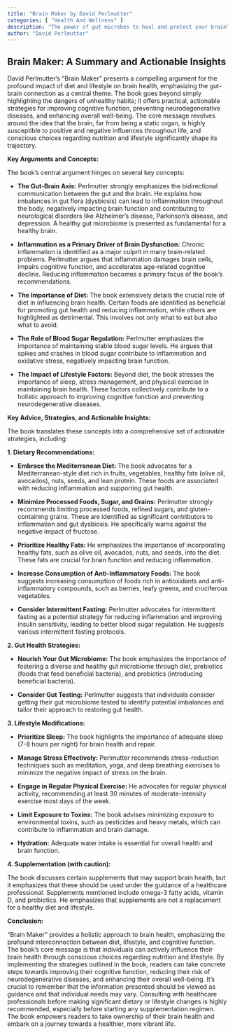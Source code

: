 ```yaml
---
title: "Brain Maker by David Perlmutter"
categories: [ "Health And Wellness" ]
description: "The power of gut microbes to heal and protect your brain"
author: "David Perlmutter"
---
```

## Brain Maker: A Summary and Actionable Insights

David Perlmutter's "Brain Maker" presents a compelling argument for the profound impact of diet and lifestyle on brain health, emphasizing the gut-brain connection as a central theme.  The book goes beyond simply highlighting the dangers of unhealthy habits; it offers practical, actionable strategies for improving cognitive function, preventing neurodegenerative diseases, and enhancing overall well-being.  The core message revolves around the idea that the brain, far from being a static organ, is highly susceptible to positive and negative influences throughout life, and conscious choices regarding nutrition and lifestyle significantly shape its trajectory.

**Key Arguments and Concepts:**

The book's central argument hinges on several key concepts:

* **The Gut-Brain Axis:**  Perlmutter strongly emphasizes the bidirectional communication between the gut and the brain.  He explains how imbalances in gut flora (dysbiosis) can lead to inflammation throughout the body, negatively impacting brain function and contributing to neurological disorders like Alzheimer's disease, Parkinson's disease, and depression.  A healthy gut microbiome is presented as fundamental for a healthy brain.

* **Inflammation as a Primary Driver of Brain Dysfunction:**  Chronic inflammation is identified as a major culprit in many brain-related problems.  Perlmutter argues that inflammation damages brain cells, impairs cognitive function, and accelerates age-related cognitive decline.  Reducing inflammation becomes a primary focus of the book's recommendations.

* **The Importance of Diet:**  The book extensively details the crucial role of diet in influencing brain health.  Certain foods are identified as beneficial for promoting gut health and reducing inflammation, while others are highlighted as detrimental. This involves not only what to eat but also what to avoid.

* **The Role of Blood Sugar Regulation:**  Perlmutter emphasizes the importance of maintaining stable blood sugar levels.  He argues that spikes and crashes in blood sugar contribute to inflammation and oxidative stress, negatively impacting brain function.

* **The Impact of Lifestyle Factors:**  Beyond diet, the book stresses the importance of sleep, stress management, and physical exercise in maintaining brain health.  These factors collectively contribute to a holistic approach to improving cognitive function and preventing neurodegenerative diseases.


**Key Advice, Strategies, and Actionable Insights:**

The book translates these concepts into a comprehensive set of actionable strategies, including:

**1. Dietary Recommendations:**

* **Embrace the Mediterranean Diet:** The book advocates for a Mediterranean-style diet rich in fruits, vegetables, healthy fats (olive oil, avocados), nuts, seeds, and lean protein.  These foods are associated with reducing inflammation and supporting gut health.

* **Minimize Processed Foods, Sugar, and Grains:**  Perlmutter strongly recommends limiting processed foods, refined sugars, and gluten-containing grains. These are identified as significant contributors to inflammation and gut dysbiosis.  He specifically warns against the negative impact of fructose.

* **Prioritize Healthy Fats:**  He emphasizes the importance of incorporating healthy fats, such as olive oil, avocados, nuts, and seeds, into the diet. These fats are crucial for brain function and reducing inflammation.

* **Increase Consumption of Anti-Inflammatory Foods:**  The book suggests increasing consumption of foods rich in antioxidants and anti-inflammatory compounds, such as berries, leafy greens, and cruciferous vegetables.

* **Consider Intermittent Fasting:**  Perlmutter advocates for intermittent fasting as a potential strategy for reducing inflammation and improving insulin sensitivity, leading to better blood sugar regulation.  He suggests various intermittent fasting protocols.

**2. Gut Health Strategies:**

* **Nourish Your Gut Microbiome:**  The book emphasizes the importance of fostering a diverse and healthy gut microbiome through diet, prebiotics (foods that feed beneficial bacteria), and probiotics (introducing beneficial bacteria).

* **Consider Gut Testing:**  Perlmutter suggests that individuals consider getting their gut microbiome tested to identify potential imbalances and tailor their approach to restoring gut health.

**3. Lifestyle Modifications:**

* **Prioritize Sleep:**  The book highlights the importance of adequate sleep (7-8 hours per night) for brain health and repair.

* **Manage Stress Effectively:**  Perlmutter recommends stress-reduction techniques such as meditation, yoga, and deep breathing exercises to minimize the negative impact of stress on the brain.

* **Engage in Regular Physical Exercise:**  He advocates for regular physical activity, recommending at least 30 minutes of moderate-intensity exercise most days of the week.

* **Limit Exposure to Toxins:**  The book advises minimizing exposure to environmental toxins, such as pesticides and heavy metals, which can contribute to inflammation and brain damage.

* **Hydration:**  Adequate water intake is essential for overall health and brain function.

**4. Supplementation (with caution):**

The book discusses certain supplements that may support brain health, but it emphasizes that these should be used under the guidance of a healthcare professional.  Supplements mentioned include omega-3 fatty acids, vitamin D, and probiotics.  He emphasizes that supplements are not a replacement for a healthy diet and lifestyle.

**Conclusion:**

"Brain Maker" provides a holistic approach to brain health, emphasizing the profound interconnection between diet, lifestyle, and cognitive function.  The book's core message is that individuals can actively influence their brain health through conscious choices regarding nutrition and lifestyle. By implementing the strategies outlined in the book, readers can take concrete steps towards improving their cognitive function, reducing their risk of neurodegenerative diseases, and enhancing their overall well-being. It’s crucial to remember that the information presented should be viewed as guidance and that individual needs may vary. Consulting with healthcare professionals before making significant dietary or lifestyle changes is highly recommended, especially before starting any supplementation regimen.  The book empowers readers to take ownership of their brain health and embark on a journey towards a healthier, more vibrant life.

